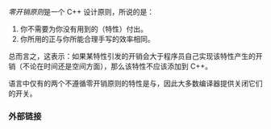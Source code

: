 {{title|零开销原则}}
{{cpp/language/navbar}}

''零开销原则''是一个 C++ 设计原则，所说的是：

# 你不需要为你没有用到的（特性）付出。
# 你所用的正与你所能合理手写的效率相同。

总而言之，这表示：如果某特性引发的开销会大于程序员自己实现该特性产生的开销（不论在时间还是空间方面），那么该特性不应该添加到 C++。

语言中仅有的两个不遵循零开销原则的特性是{{rlp|typeid|运行时类型鉴别}}与{{rlp|exceptions|异常}}，因此大多数编译器提供关闭它们的开关。

===外部链接===
{{elink begin}}
{{elink|[https://www.stroustrup.com/ETAPS-corrected-draft.pdf C++ 的基础] - Bjarne Stroustrup}}
{{elink|{{stddoc|p1947|C++ 异常与代替品}} - Bjarne Stroustrup}}
{{elink|[https://youtu.be/ARYP83yNAWk 反碎片化 C++] - 使{{rlp|exceptions|异常}}与 {{rlp|typeid|RTTI}} 更廉价且可用 - Herb Sutter}}
{{elink|1=[https://youtu.be/uTxRF5ag27A?t=2478 Bjarne Stroustrup: C++ 人工智能（AI）播客]}}
{{elink end}}

{{langlinks|en|es|ja|ru}}